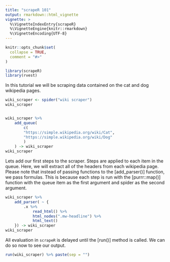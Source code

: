 ```yaml
---
title: "scrapeR 101"
output: rmarkdown::html_vignette
vignette: >
  %\VignetteIndexEntry{scrapeR}
  %\VignetteEngine{knitr::rmarkdown}
  %\VignetteEncoding{UTF-8}
---
```


```r
knitr::opts_chunk$set(
  collapse = TRUE,
  comment = "#>"
)
```

```r
library(scrapeR)
library(rvest)
```

In this tutorial we will be scraping data contained on the cat and dog wikipedia pages.

```r
wiki_scraper <- spider("wiki scraper")
wiki_scraper


wiki_scraper %>%
    add_queue(
        c(
        "https://simple.wikipedia.org/wiki/Cat",
        "https://simple.wikipedia.org/wiki/Dog"
        )
    ) -> wiki_scraper
wiki_scraper

```

Lets add our first steps to the scraper.
Steps are applied to each item in the queue.
Here, we will extract all of the headers from each wikipedia page.
Please note that instead of passing functions to the [add_parser()] function, we pass formulas.
This is because each step is run with the [purrr::map()] function with the queue item as the first argument and spider as the second argument.

```r
wiki_scraper %>%
    add_parser( ~ {
        .x %>%
            read_html() %>%
            html_nodes(".mw-headline") %>%
            html_text()
    }) -> wiki_scraper
wiki_scraper
```

All evaluation in `scrapeR` is delayed until the [run()] method is called. We can do so now to see our output.

```r
run(wiki_scraper) %>% paste(sep = "")
```